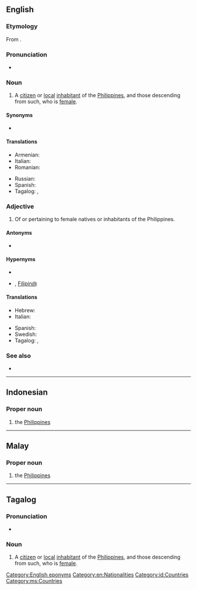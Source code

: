 {{also|filipina}}
==English==

===Etymology===
From {{bor|en|es|filipina|g=f|pos=feminine form of {{m|es|filipino}}}}.

===Pronunciation===
* {{IPA|en|/fɪlɪˈpiːnə/}}

===Noun===
{{en-noun}}

# A [[citizen]] or [[local]] [[inhabitant]] of the [[Philippines]], and those descending from such, who is [[female]].

====Synonyms====
* {{l|en|Pinay}}

====Translations====
{{trans-top|A female native or inhabitant of the Philippines}}
* Armenian: {{t|hy|ֆիլիպինուհի}}
* Italian: {{t|it|filippina|f}}
* Romanian: {{t+|ro|filipineză|f}}
{{trans-mid}}
* Russian: {{t+|ru|филиппинка|f}}
* Spanish: {{t+|es|filipina|f}}
* Tagalog: {{t|tl|pilipina}}, {{t|tl|pinay}}
{{trans-bottom}}

===Adjective===
{{en-adj|-}}

# Of or pertaining to female natives or inhabitants of the Philippines.

====Antonyms====
* {{l|en|Filipino}}

====Hypernyms====
* {{l|en|Philippine}}
* {{l|en|Filipino}}, [[Filipin@]]

====Translations====
{{trans-top|Of or pertaining to female natives or inhabitants of the Philippines}}
* Hebrew: {{t|he|פיליפינית|tr=filipinit}}
* Italian: {{t|it|filippina|f}} {{qualifier|not gender-specific}}
{{trans-mid}}
* Spanish: {{t+|es|filipina|f}} {{qualifier|not gender-specific}}
* Swedish: {{t+|sv|filippinsk}} {{qualifier|not gender-specific}}
* Tagalog: {{t|tl|pilipina}}, {{t|tl|pinay}}
{{trans-bottom}}

===See also===
* {{l|en|Filipino}}

[[Category:English eponyms]]
[[Category:en:Nationalities]]

----

==Indonesian==

===Proper noun===
{{head|id|proper noun}}

# the [[Philippines]]

[[Category:id:Countries]]

----

==Malay==

===Proper noun===
{{head|ms|proper noun}}

# the [[Philippines]]

[[Category:ms:Countries]]

----

==Tagalog==

===Pronunciation===
* {{IPA|tl|/pi.liˈpi.na/}}

===Noun===
{{head|tl|noun|head=Filipína|masculine|Filipino}}

# A [[citizen]] or [[local]] [[inhabitant]] of the [[Philippines]], and those descending from such, who is [[female]].
#: {{syn|tl|Pilipina|Pinay}}